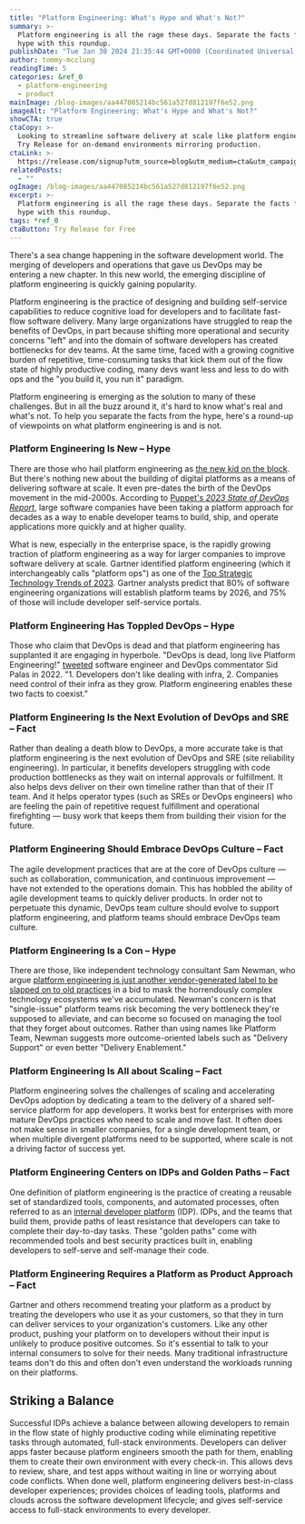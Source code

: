 ```yaml
---
title: "Platform Engineering: What's Hype and What's Not?"
summary: >-
  Platform engineering is all the rage these days. Separate the facts from the
  hype with this roundup.
publishDate: "Tue Jan 30 2024 21:35:44 GMT+0000 (Coordinated Universal Time)"
author: tommy-mcclung
readingTime: 5
categories: &ref_0
  - platform-engineering
  - product
mainImage: /blog-images/aa447085214bc561a527d812197f6e52.png
imageAlt: "Platform Engineering: What's Hype and What's Not?"
showCTA: true
ctaCopy: >-
  Looking to streamline software delivery at scale like platform engineering?
  Try Release for on-demand environments mirroring production.
ctaLink: >-
  https://release.com/signup?utm_source=blog&utm_medium=cta&utm_campaign=blog-cta&utm_content=platform-engineering-whats-hype-and-whats-not
relatedPosts:
  - ""
ogImage: /blog-images/aa447085214bc561a527d812197f6e52.png
excerpt: >-
  Platform engineering is all the rage these days. Separate the facts from the
  hype with this roundup.
tags: *ref_0
ctaButton: Try Release for Free
---
```


There's a sea change happening in the software development world. The merging of developers and operations that gave us DevOps may be entering a new chapter. In this new world, the emerging discipline of platform engineering is quickly gaining popularity.

Platform engineering is the practice of designing and building self-service capabilities to reduce cognitive load for developers and to facilitate fast-flow software delivery. Many large organizations have struggled to reap the benefits of DevOps, in part because shifting more operational and security concerns "left" and into the domain of software developers has created bottlenecks for dev teams. At the same time, faced with a growing cognitive burden of repetitive, time-consuming tasks that kick them out of the flow state of highly productive coding, many devs want less and less to do with ops and the "you build it, you run it" paradigm.

Platform engineering is emerging as the solution to many of these challenges. But in all the buzz around it, it's hard to know what's real and what's not. To help you separate the facts from the hype, here's a round-up of viewpoints on what platform engineering is and is not.

### Platform Engineering Is New – Hype

There are those who hail platform engineering as [the new kid on the block](https://www.youtube.com/watch?v=wXyNHngEN-s). But there's nothing new about the building of digital platforms as a means of delivering software at scale. It even pre-dates the birth of the DevOps movement in the mid-2000s. According to [Puppet's _2023 State of DevOps Report_](https://support.puppet.com/hc/en-us/articles/221368047-The-2023-State-of-DevOps-Report-is-here-), large software companies have been taking a platform approach for decades as a way to enable developer teams to build, ship, and operate applications more quickly and at higher quality.

What is new, especially in the enterprise space, is the rapidly growing traction of platform engineering as a way for larger companies to improve software delivery at scale. Gartner identified platform engineering (which it interchangeably calls "platform ops") as one of the [Top Strategic Technology Trends of 2023](https://www.gartner.com/en/information-technology/insights/top-technology-trends). Gartner analysts predict that 80% of software engineering organizations will establish platform teams by 2026, and 75% of those will include developer self-service portals.

### Platform Engineering Has Toppled DevOps – Hype

Those who claim that DevOps is dead and that platform engineering has supplanted it are engaging in hyperbole. "DevOps is dead, long live Platform Engineering!" [tweeted](https://x.com/sidpalas/status/1551936840453820417) software engineer and DevOps commentator Sid Palas in 2022. "1. Developers don't like dealing with infra, 2. Companies need control of their infra as they grow. Platform engineering enables these two facts to coexist."

### Platform Engineering Is the Next Evolution of DevOps and SRE – Fact

Rather than dealing a death blow to DevOps, a more accurate take is that platform engineering is the next evolution of DevOps and SRE (site reliability engineering). In particular, it benefits developers struggling with code production bottlenecks as they wait on internal approvals or fulfillment. It also helps devs deliver on their own timeline rather than that of their IT team. And it helps operator types (such as SREs or DevOps engineers) who are feeling the pain of repetitive request fulfillment and operational firefighting — busy work that keeps them from building their vision for the future.

### Platform Engineering Should Embrace DevOps Culture – Fact

The agile development practices that are at the core of DevOps culture — such as collaboration, communication, and continuous improvement — have not extended to the operations domain. This has hobbled the ability of agile development teams to quickly deliver products. In order not to perpetuate this dynamic, DevOps team culture should evolve to support platform engineering, and platform teams should embrace DevOps team culture.

### Platform Engineering Is a Con – Hype

There are those, like independent technology consultant Sam Newman, who argue [platform engineering is just another vendor-generated label to be slapped on to old practices](https://samnewman.io/blog/2023/02/08/dont-call-it-a-platform/) in a bid to mask the horrendously complex technology ecosystems we've accumulated. Newman's concern is that "single-issue" platform teams risk becoming the very bottleneck they're supposed to alleviate, and can become so focused on managing the tool that they forget about outcomes. Rather than using names like Platform Team, Newman suggests more outcome-oriented labels such as "Delivery Support" or even better "Delivery Enablement."

### Platform Engineering Is All about Scaling – Fact

Platform engineering solves the challenges of scaling and accelerating DevOps adoption by dedicating a team to the delivery of a shared self-service platform for app developers. It works best for enterprises with more mature DevOps practices who need to scale and move fast. It often does not make sense in smaller companies, for a single development team, or when multiple divergent platforms need to be supported, where scale is not a driving factor of success yet.

### Platform Engineering Centers on IDPs and Golden Paths – Fact

One definition of platform engineering is the practice of creating a reusable set of standardized tools, components, and automated processes, often referred to as an [internal developer platform](https://internaldeveloperplatform.org/what-is-an-internal-developer-platform/) (IDP). IDPs, and the teams that build them, provide paths of least resistance that developers can take to complete their day-to-day tasks. These "golden paths" come with recommended tools and best security practices built in, enabling developers to self-serve and self-manage their code.

### Platform Engineering Requires a Platform as Product Approach – Fact

Gartner and others recommend treating your platform as a product by treating the developers who use it as your customers, so that they in turn can deliver services to your organization's customers. Like any other product, pushing your platform on to developers without their input is unlikely to produce positive outcomes. So it's essential to talk to your internal consumers to solve for their needs. Many traditional infrastructure teams don't do this and often don't even understand the workloads running on their platforms.

## Striking a Balance

Successful IDPs achieve a balance between allowing developers to remain in the flow state of highly productive coding while eliminating repetitive tasks through automated, full-stack environments. Developers can deliver apps faster because platform engineers smooth the path for them, enabling them to create their own environment with every check-in. This allows devs to review, share, and test apps without waiting in line or worrying about code conflicts. When done well, platform engineering delivers best-in-class developer experiences; provides choices of leading tools, platforms and clouds across the software development lifecycle; and gives self-service access to full-stack environments to every developer.
